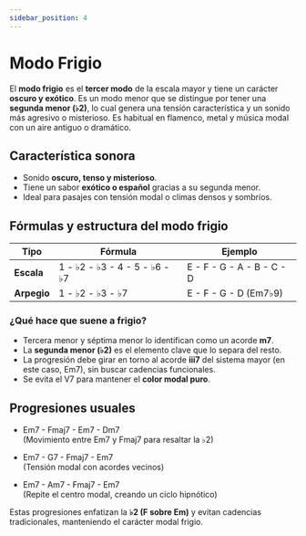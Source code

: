 ```yaml
---
sidebar_position: 4
---
```


# Modo Frigio

El **modo frigio** es el **tercer modo** de la escala mayor y tiene un carácter **oscuro y exótico**. Es un modo menor que se distingue por tener una **segunda menor (♭2)**, lo cual genera una tensión característica y un sonido más agresivo o misterioso. Es habitual en flamenco, metal y música modal con un aire antiguo o dramático.

## Característica sonora

- Sonido **oscuro, tenso y misterioso**.
- Tiene un sabor **exótico o español** gracias a su segunda menor.
- Ideal para pasajes con tensión modal o climas densos y sombríos.

## Fórmulas y estructura del modo frigio

| Tipo        | Fórmula                       | Ejemplo                   |
| ----------- | ----------------------------- | ------------------------- |
| **Escala**  | 1 - ♭2 - ♭3 - 4 - 5 - ♭6 - ♭7 | E - F - G - A - B - C - D |
| **Arpegio** | 1 - ♭2 - ♭3 - ♭7              | E - F - G - D (Em7♭9)     |

### ¿Qué hace que suene a frigio?

- Tercera menor y séptima menor lo identifican como un acorde **m7**.
- La **segunda menor (♭2)** es el elemento clave que lo separa del resto.
- La progresión debe girar en torno al acorde **iii7** del sistema mayor (en este caso, Em7), sin buscar cadencias funcionales.
- Se evita el V7 para mantener el **color modal puro**.

## Progresiones usuales

- Em7 - Fmaj7 - Em7 - Dm7  
  (Movimiento entre Em7 y Fmaj7 para resaltar la ♭2)

- Em7 - G7 - Fmaj7 - Em7  
  (Tensión modal con acordes vecinos)

- Em7 - Am7 - Fmaj7 - Em7  
  (Repite el centro modal, creando un ciclo hipnótico)

Estas progresiones enfatizan la **♭2 (F sobre Em)** y evitan cadencias tradicionales, manteniendo el carácter modal frigio.

<DonateButton />
<Comments />
